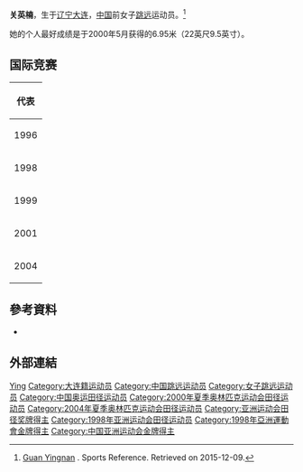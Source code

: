 {{Infobox sportsperson
| honorific_prefix          = 
| name                      = 關英楠
| honorific_suffix          = 
| image                     = 
| image_size                = 
| alt                       = 
| caption                   = 
| headercolor               = 
| textcolor                 = 
| real_name                 = 
| native_name               = 
| native_name_lang          = 
| romanizedname             = 
| english_name              = 
| birth_name                = 
| nickname                  = 
| nationality               = 
| national_team             = 
| ethnicity                 = 
| hometown                  = {{CHN-1949}}遼寧省瀋陽市
| citizenship               = 
| birth_date                = {{Birth date and age|year=1976|month=4|day=25}}
| birth_place               = 
| death_date                = 
| death_place               = 
| resting_place             = 
| resting_place_coordinates = 
| monuments                 = 
| residence                 = 
| education                 = 
| alma_mater                = 
| occupation                = 
| years_active              = 1993 -
| employer                  = 
| agent                     = 
| height                    = {{height|m=1.75}}
| weight                    = {{weight|kg=57}}
| spouse                    = 
| life_partner              = 
| other_interests           = 
| website                   = 
| module                    = 
| country                   = 
| sport                     = 田徑
| position                  = 
| shoots                    = 
| catches                   = 
| disability                = 
| disability_class          = 
| weight_class              = 
| weight_class_type         = 
| rank                      = 
| event                     = 混合運動
| event_type                = 
| universityteam            = 
| collegeteam               = 
| league                    = 
| league_type               = 
| club                      = 
| team                      = 
| turnedpro                 = 
| turnedpro_type            = 
| partner                   = 
| former_partner            = 
| coach                     = 
| retired                   = 
| coaching                  = 
| module2                   = 
| worlds                    = 
{{ubl
|'''1996年世界青年田徑錦標賽'''：跳遠第一名
|'''1998年IAAF世界杯'''：跳遠第三名
|'''1999年世界室內田徑錦標賽'''：跳遠第六名
|'''2001年世界室內田徑錦標賽'''：跳遠第七名
|'''2001年世界田徑錦標賽'''：跳遠第九名
|'''2001年夏季世界大學運動會'''：跳遠第二名
|'''2004年世界室內田徑錦標賽'''：跳遠第四名
}}
| regionals                 = 
{{ubl
|'''1996年亞洲青年田徑錦標賽'''：跳遠第一名
|'''1998年亞洲田徑錦標賽'''：跳遠第一名
|'''1998年亞洲運動會'''：跳遠第一名
|'''2001年東亞運動會'''：跳遠第一名
}}
| nationals                 = 
{{ubl
|'''1993年中國全國中學生運動會女子組'''：五項混合運動第一名
|'''1995年中國全國田徑錦標賽女子組'''：七項混合運動第四名
|'''1997年中國全國運動會女子組'''：跳遠第一名
|'''1998年大阪大獎賽'''：跳遠第一名
|'''1998年中國全國田徑冠軍賽女子組'''：跳遠第一名
|'''1998年中國全國田徑錦標賽女子組'''：跳遠第一名
|'''1999年中國全國田徑冠軍賽女子組'''：跳遠第一名
|'''2000年中國全國田徑冠軍賽女子組'''：跳遠第一名
|'''2000年大阪大獎賽'''：跳遠第一名
|'''2000年Bislett運動會'''：跳遠第八名
|'''2000年DN Galan'''：跳遠第三名
|'''2004年中國全國田徑錦標賽女子組'''：跳遠第一名
|'''2005年大阪大獎賽'''：跳遠第三名
|'''2005年中國全國運動會女子組'''：跳遠第一名
|'''2006年中國全國田徑錦標賽女子組'''：跳遠第三名
}}
| olympics                  = 
| paralympics               = 
| commonwealth              = 
| highestranking            = 
| pb                        = 
{{ubl
|'''標槍'''：39.64公尺 （1995年）
|'''鉛球'''：10.21公尺 （1995年）
|'''跳高'''：1.74公尺 （1995年）
|'''跳遠'''：6.95公尺（W：0.0） （2000年）
|'''200公尺'''：25.26秒 （1995年）
|'''800公尺'''：2分23.42秒 （1995年）
|'''100公尺跨欄'''：14.53秒 （1995年）
|'''五項混合運動'''：3636 （1993年）
|'''七項混合運動'''：5637 （1995年）
}}
| medaltemplates            = 
{{MedalCountry|{{CHN-1949}} }}
{{MedalSport|女子田徑}}
{{MedalCompetition|世界青年田徑錦標賽}}
{{MedalGold|1996年澳大利亞雪梨|跳遠}}
{{MedalCompetition|亞洲青年田徑錦標賽}}
{{MedalGold|1996年印度新德里|跳遠}}
{{MedalCompetition|大阪大獎賽}}
{{MedalGold|1998年日本大阪府|跳遠}}
{{MedalGold|2000年日本大阪府|跳遠}}
{{MedalBronze|2000年日本大阪府|跳遠}}
{{MedalCompetition|亞洲田徑錦標賽}}
{{MedalGold|1998年日本福岡縣|跳遠}}
{{MedalCompetition|IAAF世界杯}}
{{MedalBronze|1998年南非約翰尼斯堡|跳遠}}
{{MedalCompetition|亞洲運動會}}
{{MedalGold|1998年泰國曼谷|跳遠}}
{{MedalCompetition|DN Galan}}
{{MedalBronze|2000年瑞典斯德哥爾摩|跳遠}}
{{MedalCompetition|東亞運動會}}
{{MedalGold|2001年日本大阪府|跳遠}}
{{MedalCompetition|夏季世界大學運動會}}
{{MedalSilver|2001年中國北京市|跳遠}}
| show-medals               = 
| medaltemplates-title      = 
| module3                   = 
| updated                   = 2017年5月28日
}}
{{世大運獎牌記錄
| 項目 = 田徑
| a1 = 2001
| b1 = 2
| c1 = 跳遠
}}
'''关英楠'''{{BD|1976年|4月25日||}}，生于[[辽宁|辽宁]][[大连|大连]]，[[中华人民共和国|中国]]前女子[[跳远|跳远]]运动员。<ref>[https://www.sports-reference.com/olympics/athletes/gu/guan-yingnan-1.html Guan Yingnan] {{Wayback|url=https://www.sports-reference.com/olympics/athletes/gu/guan-yingnan-1.html |date=20151121151850 }}. Sports Reference. Retrieved on 2015-12-09.</ref>

她的个人最好成绩是于2000年5月获得的6.95米（22英尺9.5英寸）。

== 国际竞赛 ==
{| {{AchievementTable}}
|-
!colspan="5"|代表{{CHN}}
|-
|1996
|[[1996年世界青年田径锦标赛|世界青年锦标赛]] 
|[[澳大利亚|澳大利亚]][[悉尼|悉尼]]
|bgcolor="gold" | 第1名
|[[1996年世界青年田径锦标赛–女子跳远|6.53 m]]  <small>(风速: +0.6 m/s)</small>
|-
|rowspan=3|1998
|[[1998年亚洲运动会田径比赛|亚洲运动会]] 
|[[泰国|泰国]][[曼谷|曼谷]]
|bgcolor="gold" | 第1名
|6.89 m
|-
|[[1998年亚洲田径锦标赛|亚洲锦标赛]]
|[[日本|日本]][[福冈|福冈]]
|bgcolor="gold" | 第1名
|6.83 m
|-
|[[1998年国际田联世界杯|世界杯]] 
|[[南非|南非]][[约翰内斯堡|约翰内斯堡]]
|bgcolor="cc9966" | 第3名
|6.74 m
|-
|1999
|[[1999年世界室内田径锦标赛|世界室内锦标赛]] 
|日本[[前桥市|前桥市]]
|第6名
|6.59 m
|-
|rowspan=3|2001
|[[2001年世界室内田径锦标赛|世界室内锦标赛]] 
|[[葡萄牙|葡萄牙]][[里斯本|里斯本]]
|第7名
|6.59 m
|-
|[[2001年夏季世界大学生运动会|世界大学生运动会]] 
|中国[[北京|北京]]
|bgcolor="silver" | 第2名
|6.56 m
|-
|[[2001年东亚运动会田径比赛|东亚运动会]]
|日本[[大阪市|大阪]]
|bgcolor="gold" | 第1名
|6.61 m
|-
|2004
|[[2004年世界室内田径锦标赛|世界室内锦标赛]] 
|[[匈牙利|匈牙利]][[布达佩斯|布达佩斯]]
|第4名
|6.75 m
|}

== 參考資料 ==
{{Reflist}}
*{{IAAF name|131247}}

== 外部連結 ==
{{Footer Asian Games Champions Long Jump Women}}
{{Footer Asian Champions women's long jump}}
{{Footer World Junior Champions women's long jump}}

{{亚洲运动会田径比赛女子跳远冠军}}

{{Authority control}}
{{DEFAULTSORT:Guan关}}
[[Category:关姓|Ying]]
[[Category:大连籍运动员|Category:大连籍运动员]]
[[Category:中国跳远运动员|Category:中国跳远运动员]]
[[Category:女子跳远运动员|Category:女子跳远运动员]]
[[Category:中国奥运田径运动员|Category:中国奥运田径运动员]]
[[Category:2000年夏季奥林匹克运动会田径运动员|Category:2000年夏季奥林匹克运动会田径运动员]]
[[Category:2004年夏季奥林匹克运动会田径运动员|Category:2004年夏季奥林匹克运动会田径运动员]]
[[Category:亚洲运动会田径奖牌得主|Category:亚洲运动会田径奖牌得主]]
[[Category:1998年亚洲运动会田径运动员|Category:1998年亚洲运动会田径运动员]]
[[Category:1998年亞洲運動會金牌得主|Category:1998年亞洲運動會金牌得主]]
[[Category:中国亚洲运动会金牌得主|Category:中国亚洲运动会金牌得主]]